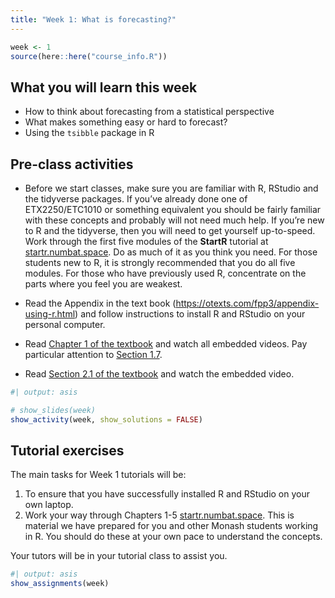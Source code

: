 ```yaml
---
title: "Week 1: What is forecasting?"
---
```


```r
week <- 1
source(here::here("course_info.R"))
```

## What you will learn this week

* How to think about forecasting from a statistical perspective
* What makes something easy or hard to forecast?
* Using the `tsibble` package in R

## Pre-class activities

- Before we start classes, make sure you are familiar with R, RStudio and the tidyverse packages. If you've already done one of ETX2250/ETC1010 or something equivalent you should be fairly familiar with these concepts and probably will not need much help. If you're new to R and the tidyverse, then you will need to get yourself up-to-speed. Work through the first five modules of the **StartR** tutorial at [startr.numbat.space](https://startr.numbat.space). Do as much of it as you think you need. For those students new to R, it is strongly recommended that you do all five modules. For those who have previously used R, concentrate on the parts where you feel you are weakest.

- Read the Appendix in the text book ([https://otexts.com/fpp3/appendix-using-r.html](https://otexts.com/fpp3/appendix-using-r.html)) and follow instructions to install R and RStudio on your personal computer. 

* Read [Chapter 1 of the textbook](http://OTexts.com/fpp3/intro.html) and watch all embedded videos. Pay particular attention to [Section 1.7](https://otexts.com/fpp3/perspective.html).

* Read [Section 2.1 of the textbook](https://otexts.com/fpp3/tsibbles.html#tsibbles) and watch the embedded video.


```r
#| output: asis

# show_slides(week)
show_activity(week, show_solutions = FALSE)
```


<!-- ## Seminar code -->

<!-- ::: {.callout appearance="minimal"} -->
<!-- <i class="bi bi-download"></i> [Seminar_code_week1.R](Seminar_code_week1.R){download="Seminar_code_week1.R"} -->
<!-- ::: -->


## Tutorial exercises

The main tasks for Week 1 tutorials will be:

1. To ensure that you have successfully installed R and RStudio on your own laptop.
2. Work your way through Chapters 1-5 [startr.numbat.space](https://startr.numbat.space). This is material we have prepared for you and other Monash students working in R. You should do these at your own pace to understand the concepts.

Your tutors will be in your tutorial class to assist you. 

<!-- [**Check your understanding quiz**](https://learning.monash.edu/mod/quiz/view.php?id=2327331) -->

```r
#| output: asis
show_assignments(week)
```

